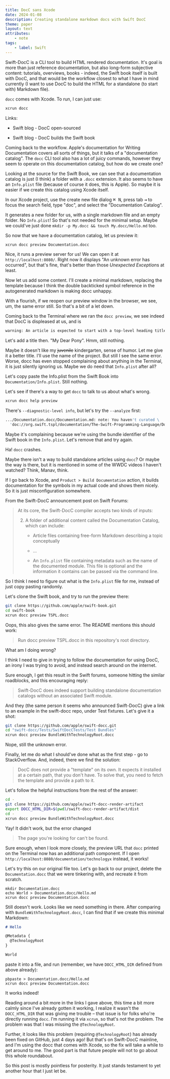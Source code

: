 ```yaml
---
title: DocC sans Xcode
date: 2024-01-08
description: Creating standalone markdown docs with Swift DocC
theme: paper
layout: text
attributes:
    - note
tags:
    - label: Swift
---
```



Swift-DocC is a CLI tool to build HTML rendered documentation. It's goal is more
than just reference documentation, but also long-form subjective content:
tutorials, overviews, books - indeed, the Swift book itself is built with DocC,
and that would be the workflow closest to what I have in mind currently (I want
to use DocC to build the HTML for a standalone (to start with) Markdown file).

`docc` comes with Xcode. To run, I can just use:

```sh
xcrun docc
```

Links:

* Swift blog - <ELink
  href="https://www.swift.org/blog/swift-docc/">DocC open-sourced</ELink>

* Swift blog - <ELink
  href="https://www.swift.org/blog/tspl-on-docc/">DocC builds the Swift book</ELink>

Coming back to the workflow. Apple's documentation for <ELink
href="https://developer.apple.com/documentation/xcode/writing-documentation">Writing
Documentation</ELink> covers all sorts of things, but it talks of a
"documentation catalog". The `docc` CLI tool also has a lot of juicy commands,
however they seem to operate on this documentation catalog, but how do we create
one?

Looking at the <ELink href="https://github.com/apple/swift-book">source for the
Swift Book</ELink>, we can see that a documentation catalog is just (I think) a
folder with a `.docc` extension. It also seems to have an `Info.plist` file
(because of course it does, this is Apple). So maybe it is easier if we create
this catalog using Xcode itself.

In our Xcode project, use the create new file dialog <kbd>⌘ N</kbd>, press tab
<kbd>⇥</kbd> to focus the search field, type "doc", and select the
"Documentation Catalog".

It generates a new folder for us, with a single markdown file and an empty
folder. No `Info.plist`! So that's not needed for the minimal setup. Maybe we
could've just done `mkdir -p My.docc && touch My.docc/Hello.md` too.

So now that we have a documentation catalog, let us preview it:

```sh
xcrun docc preview Documentation.docc
```

Nice, it runs a preview server for us! We can open it at
`http://localhost:8080/`. Right now it displays "An unknown error has occurred",
but that's fine, that's better than those <i>Unexpected Exception</i>s at least.

Now let us add some content. I'll create a minimal markdown, replacing the
template because I think the double backticked symbol reference in the
autogenerated markdown is making docc unhappy.

With a flourish, if we reopen our preview window in the browser, we see, um, the
same error still. So that's a bit of a let down.

Coming back to the Terminal where we ran the `docc preview`, we see indeed that
DocC is displeased at us, and is

```sh
warning: An article is expected to start with a top-level heading title
```

Let's add a title then. "My Dear Pony". Hmm, still nothing.

Maybe it doesn't like my <strike>juvenile</strike> kindergarten, sense of humor.
Let me give it a better title. I'll use the name of the project. But still I see
the same error. Worse, docc has even stopped complaining about anything in the
Terminal, it is just silently ignoring us. Maybe we do need that `Info.plist`
after all?

Let's copy paste the <ELink
href="https://github.com/apple/swift-book/blob/main/TSPL.docc/Info.plist">Info.plist
from the Swift Book</ELink> into `Documentation/Info.plist`. Still nothing.

Let's see if there's a way to get `docc` to talk to us about what's wrong.

```sh
xcrun docc help preview
```

There's `--diagnostic-level info`, but let's try the `--analyze` first:

```sh
.../Documentation.docc/Documentation.md: note: You haven't curated \
  'doc://org.swift.tspl/documentation/The-Swift-Programming-Language/Documentation'
```

Maybe it's complaining because we're using the bundle identifier of the Swift
book in the `Info.plist`. Let's remove that and try again.

Ha! `docc` crashes.

Maybe there isn't a way to build standalone articles using `docc`? Or maybe the
way is there, but it is mentioned in some of the WWDC videos I haven't watched?
Think, Manav, think.

If I go back to Xcode, and `Product > Build Documentation` action, it builds
documentation for the symbols in my actual code and shows them nicely. So it is
just misconfiguration somewhere.

From the <ELink
href="https://forums.swift.org/t/announcing-swift-docc/52797">Swift-DocC
announcement post on Swift Forums</ELink>:

> At its core, the Swift-DocC compiler accepts two kinds of inputs:
>
> 2. A folder of additional content called the Documentation Catalog, which can
> include:
>
>    - Article files containing free-form Markdown describing a topic
>      conceptually
>
>    - ...
>
>    - An `Info.plist` file containing metadata such as the name of the
>      documented module. This file is optional and the information it contains
>      can be passed via the command line.

So I think I need to figure out what is the `Info.plist` file for me, instead of
just copy pasting randomly.

Let's clone the Swift book, and try to run the preview there:

```sh
git clone https://github.com/apple/swift-book.git
cd swift-book
xcrun docc preview TSPL.docc
```

Oops, this also gives the same error. The README mentions this should work:

> Run docc preview TSPL.docc in this repository's root directory.

What am I doing wrong?

I think I need to give in trying to follow the documentation for using DocC, an
irony I was trying to avoid, and instead search around on the internet.

Sure enough, I get <ELink
href="https://forums.swift.org/t/standalone-docc-compile/52832">this result in
the Swift forums</ELink>, someone hitting the similar roadblocks, and this
encouraging reply:

> Swift-DocC does indeed support building standalone documentation catalogs
> without an associated Swift module.

And they (the same person it seems who announced Swift-DocC) give a link to
<ELink
href="https://github.com/apple/swift-docc/tree/main/Tests/SwiftDocCTests/Test%20Bundles/BundleWithTechnologyRoot.docc">an
example</ELink> in the swift-docc repo, under Test fixtures. Let's give it a
shot:

```sh
git clone https://github.com/apple/swift-docc.git
cd "swift-docc/Tests/SwiftDocCTests/Test Bundles"
xcrun docc preview BundleWithTechnologyRoot.docc
```

Nope, still the unknown error.

Finally, let me do what I should've done what as the first step - go to
StackOverflow. And, indeed, <ELink
href="https://stackoverflow.com/questions/76645803/unable-to-build-documentaion-using-docc-preview-file-docc">there
we find the solution</ELink>:

> DocC does not provide a "template" on its own. It expects it installed at a
> certain path, that you don't have. To solve that, you need to fetch the
> template and provide a path to it.

Let's follow the helpful instructions from the rest of the answer:

```sh
cd -
git clone https://github.com/apple/swift-docc-render-artifact
export DOCC_HTML_DIR=$(pwd)/swift-docc-render-artifact/dist
cd -
xcrun docc preview BundleWithTechnologyRoot.docc
```

Yay! It didn't work, but the error changed

> The page you're looking for can't be found.

Sure enough, when I look more closely, the preview URL that `docc` printed on
the Terminal now has an additional path component. If I open
`http://localhost:8080/documentation/technologyx` instead, it works!

Let's try this on our original file too. Let's go back to our project, delete
the `Documentation.docc` that we were tinkering with, and recreate it from
scratch.

```
mkdir Documentation.docc
echo World > Documentation.docc/Hello.md
xcrun docc preview Documentation.docc
```

Still doesn't work. Looks like we need something in there. After comparing with
`BundleWithTechnologyRoot.docc`,  I can find that if we create this minimal
Markdown:

```md
# Hello

@Metadata {
  @TechnologyRoot
}

World
```

paste it into a file, and run (remember, we have `DOCC_HTML_DIR` defined from
above already):

```
pbpaste > Documentation.docc/Hello.md
xcrun docc preview Documentation.docc
```

It works indeed!

Reading around a bit more in the links I gave above, this time a bit more calmly
since I've already gotten it working, I realize it wasn't the `DOCC_HTML_DIR`
that was giving me trouble – that issue is for folks who're directly running
`docc`. I'm running it via `xcrun`, so that's not the problem. The problem was
that I was missing the `@TechnologyRoot`.

Further, it looks like this problem (requiring `@TechnologyRoot`) has already
been fixed on GitHub, just <ELink
href="https://github.com/apple/swift-docc/pull/778">4 days ago</ELink>! But
that's on Swift-DocC mainline, and I'm using the docc that comes with Xcode, so
the fix will take a while to get around to me. The good part is that future
people will not to go about this whole roundabout.

So this post is mostly pointless for posterity. It just stands testament to yet
another hour that I just let be.
